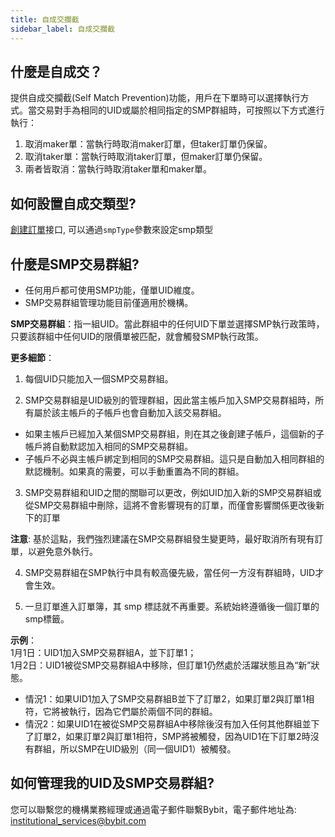 ```yaml
---
title: 自成交攔截
sidebar_label: 自成交攔截
---
```


## 什麼是自成交？
提供自成交攔截(Self Match Prevention)功能，用戶在下單時可以選擇執行方式。當交易對手為相同的UID或屬於相同指定的SMP群組時，可按照以下方式進行執行：
1. 取消maker單：當執行時取消maker訂單，但taker訂單仍保留。
2. 取消taker單：當執行時取消taker訂單，但maker訂單仍保留。
3. 兩者皆取消：當執行時取消taker單和maker單。

## 如何設置自成交類型?
[創建訂單](/v5/order/create-order)接口, 可以通過`smpType`參數來設定smp類型

## 什麼是SMP交易群組?
* 任何用戶都可使用SMP功能，僅單UID維度。
* SMP交易群組管理功能目前僅適用於機構。

**SMP交易群組**：指一組UID。當此群組中的任何UID下單並選擇SMP執行政策時，只要該群組中任何UID的限價單被匹配，就會觸發SMP執行政策。

**更多細節**：
1. 每個UID只能加入一個SMP交易群組。

2. SMP交易群組是UID級別的管理群組，因此當主帳戶加入SMP交易群組時，所有屬於該主帳戶的子帳戶也會自動加入該交易群組。

<ul>
    <li>
        如果主帳戶已經加入某個SMP交易群組，則在其之後創建子帳戶，這個新的子帳戶將自動默認加入相同的SMP交易群組。
    </li>
    <li>
        子帳戶不必與主帳戶綁定到相同的SMP交易群組。這只是自動加入相同群組的默認機制。如果真的需要，可以手動重置為不同的群組。
    </li>
</ul>

3. SMP交易群組和UID之間的關聯可以更改，例如UID加入新的SMP交易群組或從SMP交易群組中刪除，這將不會影響現有的訂單，而僅會影響關係更改後新下的訂單

**注意**:
基於這點，我們強烈建議在SMP交易群組發生變更時，最好取消所有現有訂單，以避免意外執行。

4. SMP交易群組在SMP執行中具有較高優先級，當任何一方沒有群組時，UID才會生效。

5. 一旦訂單進入訂單簿，其 smp 標誌就不再重要。系統始終遵循後一個訂單的smp標籤。

**示例**：<br/>
1月1日：UID1加入SMP交易群組A，並下訂單1；<br/>
1月2日：UID1被從SMP交易群組A中移除，但訂單1仍然處於活躍狀態且為“新”狀態。
  - 情況1：如果UID1加入了SMP交易群組B並下了訂單2，如果訂單2與訂單1相符，它將被執行，因為它們屬於兩個不同的群組。
  - 情況2：如果UID1在被從SMP交易群組A中移除後沒有加入任何其他群組並下了訂單2，如果訂單2與訂單1相符，SMP將被觸發，因為UID1在下訂單2時沒有群組，所以SMP在UID級別（同一個UID1）被觸發。

## 如何管理我的UID及SMP交易群組?
您可以聯繫您的機構業務經理或通過電子郵件聯繫Bybit，電子郵件地址為: institutional_services@bybit.com